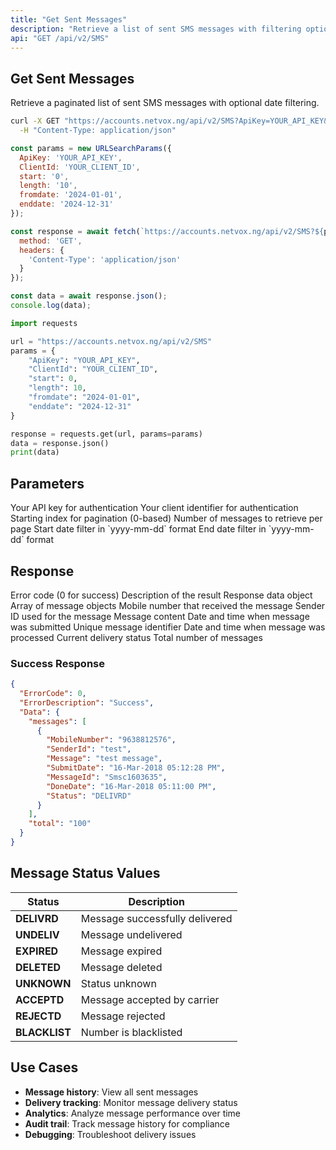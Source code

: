 ```yaml
---
title: "Get Sent Messages"
description: "Retrieve a list of sent SMS messages with filtering options"
api: "GET /api/v2/SMS"
---
```


## Get Sent Messages

Retrieve a paginated list of sent SMS messages with optional date filtering.

<CodeGroup>

```bash cURL
curl -X GET "https://accounts.netvox.ng/api/v2/SMS?ApiKey=YOUR_API_KEY&ClientId=YOUR_CLIENT_ID&start=0&length=10&fromdate=2024-01-01&enddate=2024-12-31" \
  -H "Content-Type: application/json"
```

```javascript JavaScript
const params = new URLSearchParams({
  ApiKey: 'YOUR_API_KEY',
  ClientId: 'YOUR_CLIENT_ID',
  start: '0',
  length: '10',
  fromdate: '2024-01-01',
  enddate: '2024-12-31'
});

const response = await fetch(`https://accounts.netvox.ng/api/v2/SMS?${params}`, {
  method: 'GET',
  headers: {
    'Content-Type': 'application/json'
  }
});

const data = await response.json();
console.log(data);
```

```python Python
import requests

url = "https://accounts.netvox.ng/api/v2/SMS"
params = {
    "ApiKey": "YOUR_API_KEY",
    "ClientId": "YOUR_CLIENT_ID",
    "start": 0,
    "length": 10,
    "fromdate": "2024-01-01",
    "enddate": "2024-12-31"
}

response = requests.get(url, params=params)
data = response.json()
print(data)
```

</CodeGroup>

## Parameters

<ParamField query="ApiKey" type="string" required>
  Your API key for authentication
</ParamField>

<ParamField query="ClientId" type="string" required>
  Your client identifier for authentication
</ParamField>

<ParamField query="start" type="number" required>
  Starting index for pagination (0-based)
</ParamField>

<ParamField query="length" type="number" required>
  Number of messages to retrieve per page
</ParamField>

<ParamField query="fromdate" type="string">
  Start date filter in `yyyy-mm-dd` format
</ParamField>

<ParamField query="enddate" type="string">
  End date filter in `yyyy-mm-dd` format
</ParamField>

## Response

<ResponseField name="ErrorCode" type="number">
  Error code (0 for success)
</ResponseField>

<ResponseField name="ErrorDescription" type="string">
  Description of the result
</ResponseField>

<ResponseField name="Data" type="object">
  Response data object
</ResponseField>

<ResponseField name="Data.messages" type="array">
  Array of message objects
</ResponseField>

<ResponseField name="Data.messages[].MobileNumber" type="string">
  Mobile number that received the message
</ResponseField>

<ResponseField name="Data.messages[].SenderId" type="string">
  Sender ID used for the message
</ResponseField>

<ResponseField name="Data.messages[].Message" type="string">
  Message content
</ResponseField>

<ResponseField name="Data.messages[].SubmitDate" type="string">
  Date and time when message was submitted
</ResponseField>

<ResponseField name="Data.messages[].MessageId" type="string">
  Unique message identifier
</ResponseField>

<ResponseField name="Data.messages[].DoneDate" type="string">
  Date and time when message was processed
</ResponseField>

<ResponseField name="Data.messages[].Status" type="string">
  Current delivery status
</ResponseField>

<ResponseField name="Data.total" type="string">
  Total number of messages
</ResponseField>

### Success Response

```json
{
  "ErrorCode": 0,
  "ErrorDescription": "Success",
  "Data": {
    "messages": [
      {
        "MobileNumber": "9638812576",
        "SenderId": "test",
        "Message": "test message",
        "SubmitDate": "16-Mar-2018 05:12:28 PM",
        "MessageId": "Smsc1603635",
        "DoneDate": "16-Mar-2018 05:11:00 PM",
        "Status": "DELIVRD"
      }
    ],
    "total": "100"
  }
}
```

## Message Status Values

| Status | Description |
|--------|-------------|
| **DELIVRD** | Message successfully delivered |
| **UNDELIV** | Message undelivered |
| **EXPIRED** | Message expired |
| **DELETED** | Message deleted |
| **UNKNOWN** | Status unknown |
| **ACCEPTD** | Message accepted by carrier |
| **REJECTD** | Message rejected |
| **BLACKLIST** | Number is blacklisted |

## Use Cases

- **Message history**: View all sent messages
- **Delivery tracking**: Monitor message delivery status
- **Analytics**: Analyze message performance over time
- **Audit trail**: Track message history for compliance
- **Debugging**: Troubleshoot delivery issues
